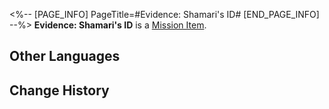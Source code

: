 <%-- [PAGE_INFO]
PageTitle=#Evidence: Shamari's ID#
[END_PAGE_INFO] --%>
{{Item Infobox
|id          = 140341
|image       = Item Evidence- Shamari's ID.png{{subst:void|<!--$UPLOAD:<<SpriteOutput/ItemFigures/140341.png>-<Item Evidence- Shamari's ID.png>-<Item Icons>>-->}}
|type        = Mission Item
|invCategory = Missions
|rarity      = 3
|effect      = 
|description = The ID belonging to Shamari, a worker of the Talent Motivation Department in the Interastral Peace Corporation. Most IPC staff value their ID greatly. Apparently, some have even "installed" it onto their forehead, ensuring that they can show it off to people wherever they go. Sparkle probably left it at the crime scene to prove that she really did assault someone.
}}
'''Evidence: Shamari's ID''' is a [[Mission Item]].

==Other Languages==
{{Other Languages
|en   = Evidence: Shamari's ID
|zhs  = 证物：沙马里的证件
|zht  = 證物：沙馬里的證件
|ja   = 証拠品：シャマリのIDカード
|ko   = 증거물: 샤마리의 사원증
|es   = Prueba: identificación de Shamari
|fr   = Preuve&nbsp;: Pièce d'identité de Shamari
|ru   = Улика: удостоверение Шамари
|th   = หลักฐาน: บัตรประจำตัวของ Shamari
|vi   = Vật Chứng: Giấy Tờ Của Shamari
|de   = Beweisstück: Shamaris Ausweis
|id   = Barang Bukti: Kartu ID Shamari
|pt   = Evidência: Identidade de Shamari
}}

==Change History==
{{Change History|2.0}}